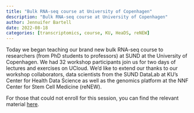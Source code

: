 ```yaml
---
title: "Bulk RNA-seq course at University of Copenhagen"
description: "Bulk RNA-seq course at University of Copenhagen"
author: Jennuifer Bartell
date: 2022-08-18
categories: [transcriptomics, course, KU, HeaDS, reNEW]
---
```


Today we began teaching our brand new bulk RNA-seq course to researchers (from PhD students to professors) at SUND at the University of Copenhagen. We had 32 workshop participants join us for two days of lectures and exercises on UCloud. We'd like to extend our thanks to our workshop collaborators, data scientists from the SUND DataLab at KU's Center for Health Data Science as well as the genomics platform at the NNF Center for Stem Cell Medicine (reNEW). 

For those that could not enroll for this session, you can find the relevant material [here](https://hds-sandbox.github.io/bulk_RNAseq_course/).